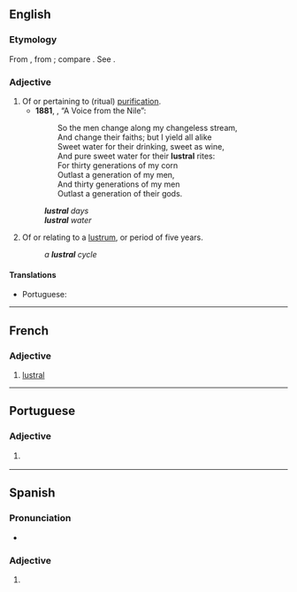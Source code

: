 ==English==

===Etymology===
From {{etyl|la|en}} {{lena}} {{m|la|lustralis}}, from {{m|la|lustrum}}; compare {{etyl|fr|en}} {{m|fr|lustral}}. See {{m|en|lustrum}}.

===Adjective===
{{head|en|adjective}}

# Of or pertaining to (ritual) [[purification]].
#* '''1881''', {{w|James Thomson (poet, born 1834)|James Thomson (B. V.)}}, “A Voice from the Nile”:
#*: So the men change along my changeless stream,<br>And change their faiths; but I yield all alike<br>Sweet water for their drinking, sweet as wine,<br>And pure sweet water for their '''lustral''' rites:<br>For thirty generations of my corn<br>Outlast a generation of my men,<br>And thirty generations of my men<br>Outlast a generation of their gods.
#: '''''lustral''' days''
#: '''''lustral''' water''
# Of or relating to a [[lustrum]], or period of five years.
#: ''a '''lustral''' cycle''

====Translations====
{{trans-top|relating to ritual purification}}
* Portuguese: {{t|pt|lustral}}
{{trans-mid}}
{{trans-bottom}}

----

==French==

===Adjective===
{{fr-adj}}

# [[#English|lustral]]

----

==Portuguese==

===Adjective===
{{pt-adj|lustra|l}}

# {{l|en|lustral}} {{gloss|relating to ritual purification}}
----

==Spanish==

===Pronunciation===
* {{es-IPA}}

===Adjective===
{{es-adj|pl=lustrales}}

# {{l|en|lustral}}